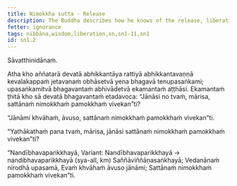```yaml
---
title: Nimokkha sutta - Release
description: The Buddha describes how he knows of the release, liberation and independence for living beings.
fetter: ignorance
tags: nibbāna,wisdom,liberation,sn,sn1-11,sn1
id: sn1.2
---
```


Sāvatthinidānaṁ.

Atha kho aññatarā devatā abhikkantāya rattiyā abhikkantavaṇṇā kevalakappaṁ jetavanaṁ obhāsetvā yena bhagavā tenupasaṅkami; upasaṅkamitvā bhagavantaṁ abhivādetvā ekamantaṁ aṭṭhāsi. Ekamantaṁ ṭhitā kho sā devatā bhagavantaṁ etadavoca: “Jānāsi no tvaṁ, mārisa, sattānaṁ nimokkhaṁ pamokkhaṁ vivekan”ti?

“Jānāmi khvāhaṁ, āvuso, sattānaṁ nimokkhaṁ pamokkhaṁ vivekan”ti.

“Yathākathaṁ pana tvaṁ, mārisa, jānāsi sattānaṁ nimokkhaṁ pamokkhaṁ vivekan”ti?

“Nandībhavaparikkhayā, Variant: Nandībhavaparikkhayā → nandibhavaparikkhayā (sya-all, km)
Saññāviññāṇasaṅkhayā;
Vedanānaṁ nirodhā upasamā,
Evaṁ khvāhaṁ āvuso jānāmi;
Sattānaṁ nimokkhaṁ pamokkhaṁ vivekan”ti.